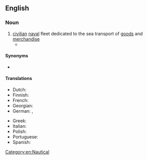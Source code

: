 ==English==

===Noun===
{{en-noun}}

# [[civilian]] [[naval]] fleet dedicated to the sea transport of [[goods]] and [[merchandise]]
#* {{quote-journal|en|date=2021 September 8|author=Dr Joseph Brennan|title=Electric tramways at the heart of our seaside story|journal=RAIL|issue=939|page=57|text=Owing to its location at the entrance to the River Tyne, South Shields was of strategic importance in the Second World War, especially to the '''merchant navy''', and the town was heavily hit by a Luftwaffe strike in October 1941.}} 

====Synonyms====
* {{l|en|merchant marine}}

====Translations====
{{trans-top|civilian naval fleet}}
* Dutch: {{t|nl|handelsvloot|f|m}}
* Finnish: {{t-needed|fi}}
* French: {{t+|fr|marine marchande|f}}
* Georgian: {{t|ka|სავაჭრო ფლოტი}}
* German: {{t+|de|Handelsmarine|f}}, {{t+|de|Handelsflotte|f}}
{{trans-mid}}
* Greek: {{t|el|εμπορικός στόλος}}
* Italian: {{t|it|marina mercantile|f}}
* Polish: {{t-needed|pl}}
* Portuguese: {{t|pt|marinha mercante|f}}
* Spanish: {{t|es|marina mercante|f}}
{{trans-bottom}}

[[Category:en:Nautical]]